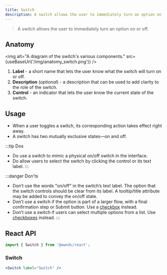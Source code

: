 ```yaml
---
title: Switch
description: A switch allows the user to immediately turn an option on or off.
---
```



> A switch allows the user to immediately turn an option on or off.

## Anatomy

<img
	alt="A diagram of the switch's various components."
	src={useBaseUrl('/img/anatomy_switch.png')}
/>

1. **Label** - a short name that lets the user know what the switch will turn on or off.
1. **Description** (_optional_) - a description that can be used to add clarity to the role of the switch.
1. **Control** - an indicator that lets the user know the current state of the switch.

## Usage

- When a user toggles a switch, its corresponding action takes effect right away.
- A switch has two mutually exclusive states&mdash;on and off.

:::tip Dos
- Do use a switch to mimic a physical on/off switch in the interface.
- Do allow users to select the switch by clicking the control or its text label.
:::

:::danger Don'ts
- Don’t use the words "on/off" in the switch’s text label. The option that the switch controls should be clear from its label. A tooltip/title attribute may be added to convey the on/off state.
- Don’t use a switch if the option is part of a larger flow, with a final confirmation step or Submit button. Use a [checkbox](checkbox) instead.
- Don’t use a switch if users can select multiple options from a list. Use [checkboxes](checkbox) instead.
:::

## React API

```js
import { Switch } from '@wwnds/react';
```

### Switch

```jsx live
<Switch label="Switch" />
```

<PropsTable from={Switch} />
